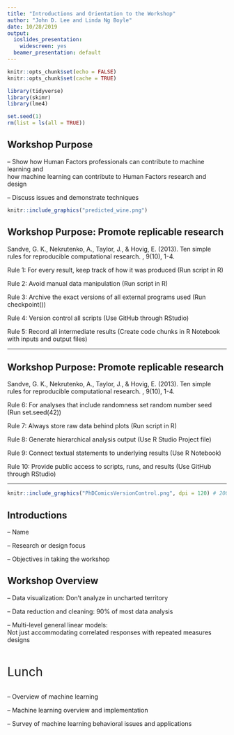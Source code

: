 ```yaml
---
title: "Introductions and Orientation to the Workshop"
author: "John D. Lee and Linda Ng Boyle"
date: 10/28/2019
output:
  ioslides_presentation:
    widescreen: yes
  beamer_presentation: default
---
```


```r
knitr::opts_chunk$set(echo = FALSE)
knitr::opts_chunk$set(cache = TRUE)

library(tidyverse)
library(skimr)
library(lme4)

set.seed(1)
rm(list = ls(all = TRUE))
```

## Workshop Purpose{.smaller}
-- Show how Human Factors professionals can contribute to machine learning and <br /> how machine learning can contribute to Human Factors research and design

-- Discuss issues and demonstrate techniques  

 
```r
knitr::include_graphics("predicted_wine.png")
```
 


## Workshop Purpose: Promote replicable research{.build}
Sandve, G. K., Nekrutenko, A., Taylor, J., & Hovig, E. (2013). Ten simple rules for reproducible computational research. \textit{PLoS Computational Biology}, 9(10), 1-4. 

Rule 1: For every result, keep track of how it was produced (Run script in R)

Rule 2: Avoid manual data manipulation (Run script in R)

Rule 3: Archive the exact versions of all external programs used (Run checkpoint())

Rule 4: Version control all scripts (Use GitHub through RStudio)

Rule 5: Record all intermediate results (Create code chunks in R Notebook with inputs and output files)


---

## Workshop Purpose: Promote replicable research{.build}
Sandve, G. K., Nekrutenko, A., Taylor, J., & Hovig, E. (2013). Ten simple rules for reproducible computational research. \textit{PLoS Computational Biology}, 9(10), 1-4. 


Rule 6: For analyses that include randomness set random number seed (Run set.seed(42))

Rule 7: Always store raw data behind plots (Run script in R)

Rule 8: Generate hierarchical analysis output (Use R Studio Project file)

Rule 9: Connect textual statements to underlying results (Use R Notebook)

Rule 10: Provide public access to scripts, runs, and results (Use GitHub through RStudio)

---

```r
knitr::include_graphics("PhDComicsVersionControl.png", dpi = 120) # 200 for pdf 120
```


 
## Introductions 
-- Name

-- Research or design focus

-- Objectives in taking the workshop

## Workshop Overview
-- Data visualization: Don't analyze in uncharted territory

-- Data reduction and cleaning: 90% of most data analysis

-- Multi-level general linear models: <br /> Not just accommodating correlated responses with repeated measures designs

<br />
<br />
<span style="font-size:2em">Lunch</span>
<br />
<br />

-- Overview of machine learning

-- Machine learning overview and implementation

-- Survey of machine learning behavioral issues and applications


